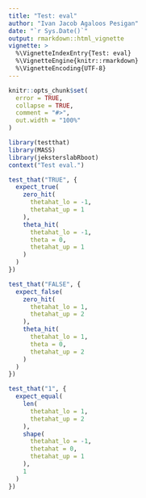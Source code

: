 ```yaml
---
title: "Test: eval"
author: "Ivan Jacob Agaloos Pesigan"
date: "`r Sys.Date()`"
output: rmarkdown::html_vignette
vignette: >
  %\VignetteIndexEntry{Test: eval}
  %\VignetteEngine{knitr::rmarkdown}
  %\VignetteEncoding{UTF-8}
---
```



```r
knitr::opts_chunk$set(
  error = TRUE,
  collapse = TRUE,
  comment = "#>",
  out.width = "100%"
)
```



```r
library(testthat)
library(MASS)
library(jeksterslabRboot)
context("Test eval.")

```
```r
test_that("TRUE", {
  expect_true(
    zero_hit(
      thetahat_lo = -1,
      thetahat_up = 1
    ),
    theta_hit(
      thetahat_lo = -1,
      theta = 0,
      thetahat_up = 1
    )
  )
})

```
```r
test_that("FALSE", {
  expect_false(
    zero_hit(
      thetahat_lo = 1,
      thetahat_up = 2
    ),
    theta_hit(
      thetahat_lo = 1,
      theta = 0,
      thetahat_up = 2
    )
  )
})

```
```r
test_that("1", {
  expect_equal(
    len(
      thetahat_lo = 1,
      thetahat_up = 2
    ),
    shape(
      thetahat_lo = -1,
      thetahat = 0,
      thetahat_up = 1
    ),
    1
  )
})
```


